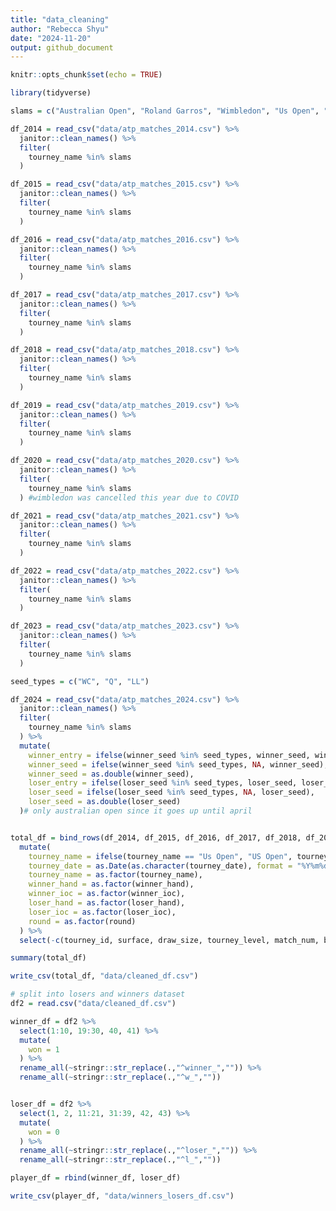 ```yaml
---
title: "data_cleaning"
author: "Rebecca Shyu"
date: "2024-11-20"
output: github_document
---
```


```r
knitr::opts_chunk$set(echo = TRUE)

library(tidyverse)
```

```r
slams = c("Australian Open", "Roland Garros", "Wimbledon", "Us Open", "US Open")

df_2014 = read_csv("data/atp_matches_2014.csv") %>% 
  janitor::clean_names() %>% 
  filter(
    tourney_name %in% slams
  )

df_2015 = read_csv("data/atp_matches_2015.csv") %>% 
  janitor::clean_names() %>% 
  filter(
    tourney_name %in% slams
  )

df_2016 = read_csv("data/atp_matches_2016.csv") %>% 
  janitor::clean_names() %>% 
  filter(
    tourney_name %in% slams
  )

df_2017 = read_csv("data/atp_matches_2017.csv") %>% 
  janitor::clean_names() %>% 
  filter(
    tourney_name %in% slams
  )

df_2018 = read_csv("data/atp_matches_2018.csv") %>% 
  janitor::clean_names() %>% 
  filter(
    tourney_name %in% slams
  )

df_2019 = read_csv("data/atp_matches_2019.csv") %>% 
  janitor::clean_names() %>% 
  filter(
    tourney_name %in% slams
  )

df_2020 = read_csv("data/atp_matches_2020.csv") %>% 
  janitor::clean_names() %>% 
  filter(
    tourney_name %in% slams
  ) #wimbledon was cancelled this year due to COVID

df_2021 = read_csv("data/atp_matches_2021.csv") %>% 
  janitor::clean_names() %>% 
  filter(
    tourney_name %in% slams
  ) 

df_2022 = read_csv("data/atp_matches_2022.csv") %>% 
  janitor::clean_names() %>% 
  filter(
    tourney_name %in% slams
  )

df_2023 = read_csv("data/atp_matches_2023.csv") %>% 
  janitor::clean_names() %>% 
  filter(
    tourney_name %in% slams
  )

seed_types = c("WC", "Q", "LL")

df_2024 = read_csv("data/atp_matches_2024.csv") %>% 
  janitor::clean_names() %>% 
  filter(
    tourney_name %in% slams
  ) %>% 
  mutate(
    winner_entry = ifelse(winner_seed %in% seed_types, winner_seed, winner_entry),
    winner_seed = ifelse(winner_seed %in% seed_types, NA, winner_seed),
    winner_seed = as.double(winner_seed),
    loser_entry = ifelse(loser_seed %in% seed_types, loser_seed, loser_entry),
    loser_seed = ifelse(loser_seed %in% seed_types, NA, loser_seed),
    loser_seed = as.double(loser_seed)
  )# only australian open since it goes up until april


total_df = bind_rows(df_2014, df_2015, df_2016, df_2017, df_2018, df_2019, df_2020, df_2021, df_2022, df_2023, df_2024) %>% 
  mutate(
    tourney_name = ifelse(tourney_name == "Us Open", "US Open", tourney_name),
    tourney_date = as.Date(as.character(tourney_date), format = "%Y%m%d"),
    tourney_name = as.factor(tourney_name),
    winner_hand = as.factor(winner_hand),
    winner_ioc = as.factor(winner_ioc),
    loser_hand = as.factor(loser_hand),
    loser_ioc = as.factor(loser_ioc),
    round = as.factor(round)
  ) %>% 
  select(-c(tourney_id, surface, draw_size, tourney_level, match_num, best_of))

summary(total_df)

write_csv(total_df, "data/cleaned_df.csv")
```

```r
# split into losers and winners dataset
df2 = read.csv("data/cleaned_df.csv")

winner_df = df2 %>% 
  select(1:10, 19:30, 40, 41) %>% 
  mutate(
    won = 1
  ) %>% 
  rename_all(~stringr::str_replace(.,"^winner_","")) %>% 
  rename_all(~stringr::str_replace(.,"^w_",""))


loser_df = df2 %>% 
  select(1, 2, 11:21, 31:39, 42, 43) %>% 
  mutate(
    won = 0
  ) %>% 
  rename_all(~stringr::str_replace(.,"^loser_","")) %>% 
  rename_all(~stringr::str_replace(.,"^l_",""))

player_df = rbind(winner_df, loser_df)

write_csv(player_df, "data/winners_losers_df.csv")

```

